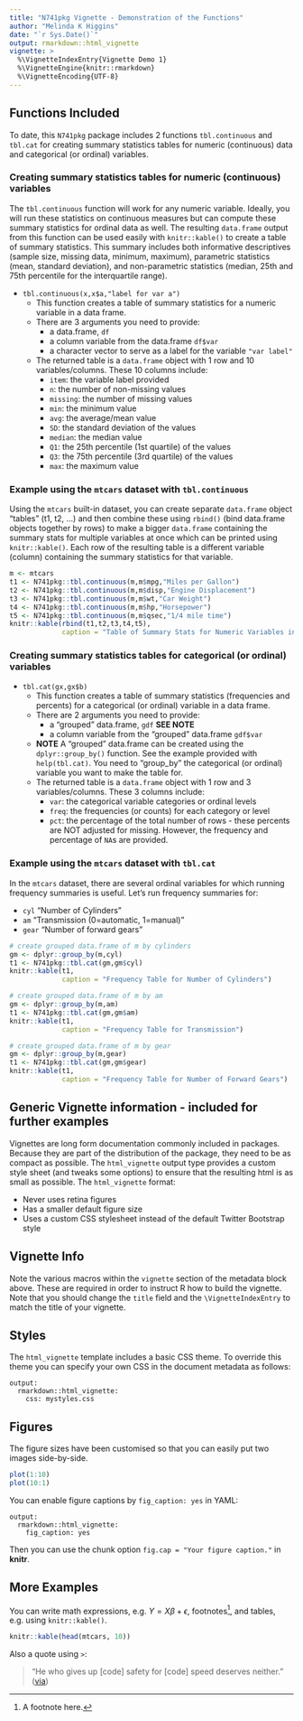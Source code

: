 ```yaml
---
title: "N741pkg Vignette - Demonstration of the Functions"
author: "Melinda K Higgins"
date: "`r Sys.Date()`"
output: rmarkdown::html_vignette
vignette: >
  %\VignetteIndexEntry{Vignette Demo 1}
  %\VignetteEngine{knitr::rmarkdown}
  %\VignetteEncoding{UTF-8}
---
```


## Functions Included

To date, this `N741pkg` package includes 2 functions `tbl.continuous` and `tbl.cat` for creating summary statistics tables for numeric (continuous) data and categorical (or ordinal) variables.

### Creating summary statistics tables for numeric (continuous) variables

The `tbl.continuous` function will work for any numeric variable. Ideally, you will run these statistics on continuous measures but can compute these summary statistics for ordinal data as well. The resulting `data.frame` output from this function can be used easily with `knitr::kable()` to create a table of summary statistics. This summary includes both informative descriptives (sample size, missing data, minimum, maximum), parametric statistics (mean, standard deviation), and non-parametric statistics (median, 25th and 75th percentile for the interquartile range).

* `tbl.continuous(x,x$a,"label for var a")`
    - This function creates a table of summary statistics for a numeric variable in a data frame.
    - There are 3 arguments you need to provide:
        - a data.frame, `df`
        - a column variable from the data.frame `df$var`
        - a character vector to serve as a label for the variable `"var label"`
    - The returned table is a `data.frame` object with 1 row and 10 variables/columns. These 10 columns include:
        - `item`: the variable label provided
        - `n`: the number of non-missing values
        - `missing`: the number of missing values
        - `min`: the minimum value
        - `avg`: the average/mean value
        - `SD`: the standard deviation of the values
        - `median`: the median value
        - `Q1`: the 25th percentile (1st quartile) of the values
        - `Q3`: the 75th percentile (3rd quartile) of the values
        - `max`: the maximum value
        
### Example using the `mtcars` dataset with `tbl.continuous`

Using the `mtcars` built-in dataset, you can create separate `data.frame` object "tables" (t1, t2, ...) and then combine these using `rbind()` (bind data.frame objects together by rows) to make a bigger `data.frame` containing the summary stats for multiple variables at once which can be printed using `knitr::kable()`. Each row of the resulting table is a different variable (column) containing the summary statistics for that variable.

```r
m <- mtcars
t1 <- N741pkg::tbl.continuous(m,m$mpg,"Miles per Gallon")
t2 <- N741pkg::tbl.continuous(m,m$disp,"Engine Displacement")
t3 <- N741pkg::tbl.continuous(m,m$wt,"Car Weight")
t4 <- N741pkg::tbl.continuous(m,m$hp,"Horsepower")
t5 <- N741pkg::tbl.continuous(m,m$qsec,"1/4 mile time")
knitr::kable(rbind(t1,t2,t3,t4,t5),
             caption = "Table of Summary Stats for Numeric Variables in mtcars")
```

        
### Creating summary statistics tables for categorical (or ordinal) variables
        
* `tbl.cat(gx,gx$b)`
    - This function creates a table of summary statistics (frequencies and percents) for a categorical (or ordinal) variable in a data frame.
    - There are 2 arguments you need to provide:
        - a "grouped" data.frame, `gdf` **SEE NOTE**
        - a column variable from the "grouped" data.frame `gdf$var`
    - **NOTE** A "grouped" data.frame can be created using the `dplyr::group_by()` function. See the example provided with `help(tbl.cat)`. You need to "group_by" the categorical (or ordinal) variable you want to make the table for.
    - The returned table is a `data.frame` object with 1 row and 3 variables/columns. These 3 columns include:
        - `var`: the categorical variable categories or ordinal levels
        - `freq`: the frequencies (or counts) for each category or level
        - `pct`: the percentage of the total number of rows - these percents are NOT adjusted for missing. However, the frequency and percentage of `NA`s are provided.
        
### Example using the `mtcars` dataset with `tbl.cat`

In the `mtcars` dataset, there are several ordinal variables for which running frequency summaries is useful. Let's run frequency summaries for:

* `cyl` "Number of Cylinders"
* `am` "Transmission (0=automatic, 1=manual)"
* `gear` "Number of forward gears"

```r
# create grouped data.frame of m by cylinders
gm <- dplyr::group_by(m,cyl)
t1 <- N741pkg::tbl.cat(gm,gm$cyl)
knitr::kable(t1,
             caption = "Frequency Table for Number of Cylinders")

# create grouped data.frame of m by am
gm <- dplyr::group_by(m,am)
t1 <- N741pkg::tbl.cat(gm,gm$am)
knitr::kable(t1,
             caption = "Frequency Table for Transmission")

# create grouped data.frame of m by gear
gm <- dplyr::group_by(m,gear)
t1 <- N741pkg::tbl.cat(gm,gm$gear)
knitr::kable(t1,
             caption = "Frequency Table for Number of Forward Gears")
```


## Generic Vignette information - included for further examples

Vignettes are long form documentation commonly included in packages. Because they are part of the distribution of the package, they need to be as compact as possible. The `html_vignette` output type provides a custom style sheet (and tweaks some options) to ensure that the resulting html is as small as possible. The `html_vignette` format:

- Never uses retina figures
- Has a smaller default figure size
- Uses a custom CSS stylesheet instead of the default Twitter Bootstrap style

## Vignette Info

Note the various macros within the `vignette` section of the metadata block above. These are required in order to instruct R how to build the vignette. Note that you should change the `title` field and the `\VignetteIndexEntry` to match the title of your vignette.

## Styles

The `html_vignette` template includes a basic CSS theme. To override this theme you can specify your own CSS in the document metadata as follows:

    output: 
      rmarkdown::html_vignette:
        css: mystyles.css

## Figures

The figure sizes have been customised so that you can easily put two images side-by-side. 

```r
plot(1:10)
plot(10:1)
```

You can enable figure captions by `fig_caption: yes` in YAML:

    output:
      rmarkdown::html_vignette:
        fig_caption: yes

Then you can use the chunk option `fig.cap = "Your figure caption."` in **knitr**.

## More Examples

You can write math expressions, e.g. $Y = X\beta + \epsilon$, footnotes^[A footnote here.], and tables, e.g. using `knitr::kable()`.

```r
knitr::kable(head(mtcars, 10))
```

Also a quote using `>`:

> "He who gives up [code] safety for [code] speed deserves neither."
([via](https://twitter.com/hadleywickham/status/504368538874703872))
